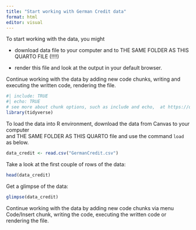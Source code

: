 ```yaml
---
title: "Start working with German Credit data"
format: html
editor: visual
---
```


To start working with the data, you might

-   download data file to your computer and to THE SAME FOLDER AS THIS QUARTO FILE (!!!!)

-   render this file and look at the output in your default browser.

Continue working with the data by adding new code chunks, writing and executing the written code, rendering the file.

```r
#| include: TRUE
#| echo: TRUE
# see more about chunk options, such as include and echo,  at https://quarto.org/docs/computations/execution-options.html
library(tidyverse)
```

To load the data into R environment, download the data from Canvas to your computer \
and THE SAME FOLDER AS THIS QUARTO file and use the command `load` as below.

```r
data_credit <- read.csv("GermanCredit.csv") 
```

Take a look at the first couple of rows of the data:

```r
head(data_credit)
```

Get a glimpse of the data:

```r
glimpse(data_credit)
```

Continue working with the data by adding new code chunks via menu Code/Insert chunk, writing the code, executing the written code or rendering the file.

```r
```
